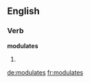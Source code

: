 ==English==

===Verb===
'''modulates'''

# {{third-person singular of|modulate}}

[[de:modulates]]
[[fr:modulates]]